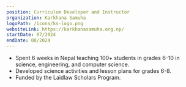 ```yaml
---
position: Curriculum Developer and Instructor
organization: Karkhana Samuha
logoPath: /icons/ks-logo.png
websiteLink: https://karkhanasamuha.org.np/
startDate: 07/2024
endDate: 08/2024
---
```


- Spent 6 weeks in Nepal teaching 100+ students in grades 6-10 in science, engineering, and computer science.
- Developed science activities and lesson plans for grades 6-8.
- Funded by the Laidlaw Scholars Program.